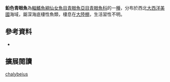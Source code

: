 {{Speciesbox 
| color = pink
| status = NE
| status_system = IUCN3.1
| taxon = Chlorophthalmus chalybeius
| authority =  [[Goode|Goode]], 1881
| synonyms = *''Hyphalonedrus chalybeius '',Goode, 1881 
}}

'''鉛色青眼魚'''為[[輻鰭魚綱|輻鰭魚綱]][[仙女魚目|仙女魚目]][[青眼魚亞目|青眼魚亞目]][[青眼魚科|青眼魚科]]的一[[種|種]]，分布於西北[[大西洋|大西洋]][[美國|美國]]海域，屬深海底棲性魚類，棲息在[[大陸棚|大陸棚]]，生活習性不明。

==參考資料==
*{{FishBase_species|genus=Chlorophthalmus|species=chalybeius|year=2016|month=6}}

== 擴展閱讀 == 
{{refbegin}}
{{wikispecies-inline|Chlorophthalmus chalybeius|鉛色青眼魚}}
{{refend}}
{{Taxonbar|from=Q2058413}}

[[Category:青眼魚屬|chalybeius]]


{{魚類小作品}}